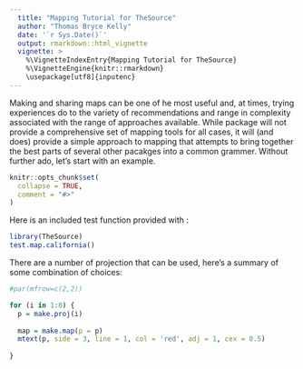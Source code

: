 ```yaml
---
  title: "Mapping Tutorial for TheSource"
  author: "Thomas Bryce Kelly"
  date: '`r Sys.Date()`'
  output: rmarkdown::html_vignette
  vignette: >
    %\VignetteIndexEntry{Mapping Tutorial for TheSource}
    %\VignetteEngine{knitr::rmarkdown}
    \usepackage[utf8]{inputenc}
---
```


Making and sharing maps can be one of he most useful and, at times, trying experiences do to the variety of recommendations and range in complexity associated with the range of approaches available. While \emph{TheSource} package will not provide a comprehensive set of mapping tools for all cases, it will (and does) provide a simple approach to mapping that attempts to bring together the best parts of several other pacakges into a common grammer. Without further ado, let's start with an example.



```r
knitr::opts_chunk$set(
  collapse = TRUE,
  comment = "#>"
)
```

Here is an included test function provided with \emph{TheSource}:

``` r
library(TheSource)
test.map.california()
```

There are a number of projection that can be used, here's a summary of some combination of choices:

```r
#par(mfrow=c(2,2))

for (i in 1:8) {
  p = make.proj(i)
  
  map = make.map(p = p)
  mtext(p, side = 3, line = 1, col = 'red', adj = 1, cex = 0.5)
  
}
```
